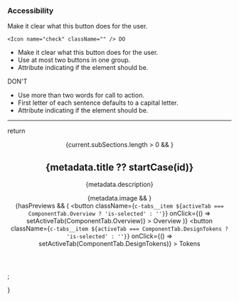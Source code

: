 

### Accessibility

Make it clear what this button does for the user.

<div className="c-do-dont">
  <div className="c-do-dont__do">

    <Icon name="check" className="" /> DO

- Make it clear what this button does for the user.
- Use at most two buttons in one group.
- Attribute indicating if the element should be.

</div>
<div className="c-do-dont__dont">

<Icon name="x" className="" /> DON&apos;T

- Use more than two words for call to action.
- First letter of each sentence defaults to a capital letter.
- Attribute indicating if the element should be.

</div>
</div>

---
  return <div className="c-page">
      <Head>
        <title>{metadata.metaTitle}</title>
        <meta name="description" content={metadata.metaDescription} />
      </Head>
      <Header menu={menu} config={config} />
      {current.subSections.length > 0 && <CustomNav menu={current} />}
      <section className="c-content">
        <div className="o-container-fluid">
          <div className="c-hero">
            <div>
              <h1>{metadata.title ?? startCase(id)}</h1>
              <p>{metadata.description}</p>
            </div>
            {metadata.image && <Icon name={metadata.image} className="c-hero__img" />}
            <div className="c-tabs">
              {hasPreviews && (
                <button
                  className={`c-tabs__item ${activeTab === ComponentTab.Overview ? 'is-selected' : ''}`}
                  onClick={() => setActiveTab(ComponentTab.Overview)}
                >
                  Overview
                </button>
              )}
              <button
                className={`c-tabs__item ${activeTab === ComponentTab.DesignTokens ? 'is-selected' : ''}`}
                onClick={() => setActiveTab(ComponentTab.DesignTokens)}
              >
                Tokens
              </button>
            </div>
          </div>
          <div className="o-row">
          </div>
        </div>
      </section>
      <Footer />
    </div>;
    

}